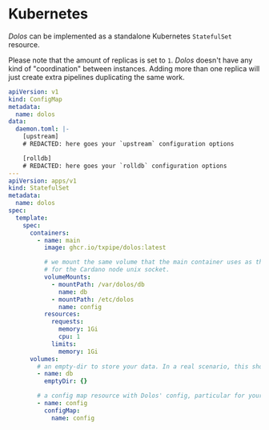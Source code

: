 # Kubernetes

_Dolos_ can be implemented as a standalone Kubernetes `StatefulSet` resource. 

Please note that the amount of replicas is set to `1`. _Dolos_ doesn't have any kind of "coordination" between instances. Adding more than one replica will just create extra pipelines duplicating the same work.

```yaml
apiVersion: v1
kind: ConfigMap
metadata:
  name: dolos
data:
  daemon.toml: |-
    [upstream]
    # REDACTED: here goes your `upstream` configuration options

    [rolldb]
    # REDACTED: here goes your `rolldb` configuration options
---
apiVersion: apps/v1
kind: StatefulSet
metadata:
  name: dolos
spec:
  template:
    spec:
      containers:
        - name: main
          image: ghcr.io/txpipe/dolos:latest

          # we mount the same volume that the main container uses as the source
          # for the Cardano node unix socket.
          volumeMounts:
            - mountPath: /var/dolos/db
              name: db
            - mountPath: /etc/dolos
              name: config
          resources:
            requests:
              memory: 1Gi
              cpu: 1
            limits:
              memory: 1Gi
      volumes:
        # an empty-dir to store your data. In a real scenario, this should be a PVC
        - name: db
          emptyDir: {}

        # a config map resource with Dolos' config, particular for your requirements
        - name: config
          configMap:
            name: config
```
